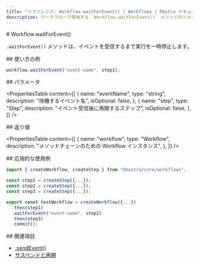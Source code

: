 ```yaml
---
title: "リファレンス: Workflow.waitForEvent() | Workflows | Mastra ドキュメント"
description: ワークフローで使用する `Workflow.waitForEvent()` メソッドのドキュメント。イベントを受信するまで実行を一時停止します。
---
```


<div id="workflowwaitforevent">
  # Workflow.waitForEvent()
</div>

`.waitForEvent()` メソッドは、イベントを受信するまで実行を一時停止します。

<div id="usage-example">
  ## 使い方の例
</div>

```typescript copy
workflow.waitForEvent("event-name", step1);
```


<div id="parameters">
  ## パラメータ
</div>

<PropertiesTable
  content={[
    {
      name: "eventName",
      type: "string",
      description: "待機するイベント名",
      isOptional: false,
    },
    {
      name: "step",
      type: "Step",
      description: "イベント受信後に再開するステップ",
      isOptional: false,
    },
  ]}
/>

<div id="returns">
  ## 返り値
</div>

<PropertiesTable
  content={[
    {
      name: "workflow",
      type: "Workflow",
      description: "メソッドチェーンのための Workflow インスタンス",
    },
  ]}
/>

<div id="extended-usage-example">
  ## 応用的な使用例
</div>

```typescript showLineNumbers copy
import { createWorkflow, createStep } from "@mastra/core/workflows";

const step1 = createStep({...});
const step2 = createStep({...});
const step3 = createStep({...});

export const testWorkflow = createWorkflow({...})
  .then(step1)
  .waitForEvent("event-name", step2)
  .then(step3)
  .commit();
```


<div id="related">
  ## 関連項目
</div>

- [.sendEvent()](./sendEvent)
- [サスペンドと再開](/docs/workflows/suspend-and-resume#sleep--events)